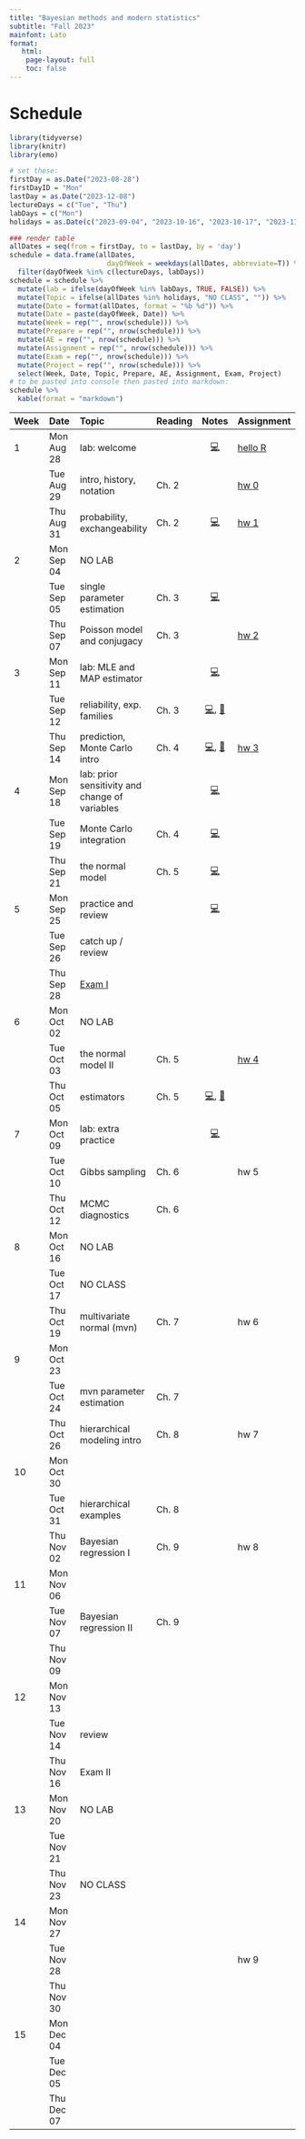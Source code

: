 ```yaml
---
title: "Bayesian methods and modern statistics"
subtitle: "Fall 2023"
mainfont: Lato
format: 
   html: 
    page-layout: full
    toc: false
---
```


# Schedule

```r
library(tidyverse)
library(knitr)
library(emo)
```

```r
# set these:
firstDay = as.Date("2023-08-28")
firstDayID = "Mon"
lastDay = as.Date("2023-12-08")
lectureDays = c("Tue", "Thu")
labDays = c("Mon")
holidays = as.Date(c("2023-09-04", "2023-10-16", "2023-10-17", "2023-11-22", "2023-11-23", "2023-11-24"))

### render table
allDates = seq(from = firstDay, to = lastDay, by = 'day')
schedule = data.frame(allDates,
                        dayOfWeek = weekdays(allDates, abbreviate=T)) %>%
  filter(dayOfWeek %in% c(lectureDays, labDays))
schedule = schedule %>%
  mutate(lab = ifelse(dayOfWeek %in% labDays, TRUE, FALSE)) %>%
  mutate(Topic = ifelse(allDates %in% holidays, "NO CLASS", "")) %>%
  mutate(Date = format(allDates, format = "%b %d")) %>%
  mutate(Date = paste(dayOfWeek, Date)) %>%
  mutate(Week = rep("", nrow(schedule))) %>%
  mutate(Prepare = rep("", nrow(schedule))) %>%
  mutate(AE = rep("", nrow(schedule))) %>%
  mutate(Assignment = rep("", nrow(schedule))) %>%
  mutate(Exam = rep("", nrow(schedule))) %>%
  mutate(Project = rep("", nrow(schedule))) %>%
  select(Week, Date, Topic, Prepare, AE, Assignment, Exam, Project)
# to be pasted into console then pasted into markdown:
schedule %>%
  kable(format = "markdown")
```

| Week | Date       | Topic                                          | Reading |                                 Notes                                  | Assignment                     |
|:-----------|:-----------|:---------------|------------|:----------:|:-----------|
| 1    | Mon Aug 28 | lab: welcome                                   |         |                    [💻](/slides/lab0-welcome.html)                     | [hello R](/labs/lab0.html)     |
|      | Tue Aug 29 | intro, history, notation                       | Ch. 2   |                                                                        | [hw 0](/hw/hw00.html)          |
|      | Thu Aug 31 | probability, exchangeability                   | Ch. 2   |                     [💻](/notes/lec01-probability.html)                      | [hw 1](/hw/hw01.html)          |
| 2    | Mon Sep 04 | NO LAB                                       |         |                                                                        |                                |
|      | Tue Sep 05 | single parameter estimation                    | Ch. 3   |                     [💻](/notes/lec02-estimation.html)                      |                                |
|      | Thu Sep 07 | Poisson model and conjugacy                    | Ch. 3   |                                                                        | [hw 2](/hw/hw02.html)          |
| 3    | Mon Sep 11 | lab: MLE and MAP estimator                     |         |                        [💻](/slides/lab1.html)                         |                                |
|      | Tue Sep 12 | reliability, exp. families                     | Ch. 3   | [💻](/notes/lec03-reliability.html), [📝](/notes/ReliabilityExpFamilies.pdf) |                                |
|      | Thu Sep 14 | prediction, Monte Carlo intro                  | Ch. 4   |   [💻](/notes/lec04-prediction.html), [📝](/notes/predictionOffline.pdf)    | [hw 3](/hw/hw03.html)          |
| 4    | Mon Sep 18 | lab: prior sensitivity and change of variables |         |                        [💻](/slides/lab2.html)                         |                                |
|      | Tue Sep 19 | Monte Carlo integration                        | Ch. 4   |                      [💻](/notes/lec05-MonteCarlo.html)                      |                                |
|      | Thu Sep 21 | the normal model                               | Ch. 5   |                     [💻](/notes/lec06-normalModel.html)                     |                                |
| 5    | Mon Sep 25 | practice and review                            |         |                               [💻](/slides/lab3-review.html)                                      |  |
|      | Tue Sep 26 | catch up / review                              |         |                                                                        |                                |
|      | Thu Sep 28 | [Exam I](/notes/exam-notes.html)                                         |         |                                                                        |                                |
| 6    | Mon Oct 02 | NO LAB                                                |         |                                                                        |                                |
|      | Tue Oct 03 | the normal model II                            | Ch. 5   |                                                                        | [hw 4](/hw/hw04.html)                            |
|      | Thu Oct 05 | estimators                                 | Ch. 5   |                          [💻](/notes/lec07-estimators.html), [📝](/notes/estimator-notes.pdf)                                              |                                |
| 7    | Mon Oct 09 | lab: extra practice                                               |        |       [💻](/slides/lab4.html)                                                                  |                                |
|      | Tue Oct 10 | Gibbs sampling                                | Ch. 6   |                                                                        | hw 5                           |
|      | Thu Oct 12 | MCMC diagnostics                    | Ch. 6   |                                                                        |                                |
| 8    | Mon Oct 16 | NO LAB                                       |         |                                                                        |                                |
|      | Tue Oct 17 | NO CLASS                                       |         |                                                                        |                                |
|      | Thu Oct 19 | multivariate normal (mvn)                       | Ch. 7   |                                                                        | hw 6                           |
| 9    | Mon Oct 23 |                                                |         |                                                                        |                                |
|      | Tue Oct 24 | mvn parameter estimation                   | Ch. 7   |                                                                        |                                |
|      | Thu Oct 26 | hierarchical modeling intro                           | Ch. 8   |                                                                        | hw 7                           |
| 10   | Mon Oct 30 |                                                |         |                                                                        |                                |
|      | Tue Oct 31 | hierarchical examples                           | Ch. 8   |                                                                        |                                |
|      | Thu Nov 02 | Bayesian regression I                          | Ch. 9   |                                                                        | hw 8                           |
| 11   | Mon Nov 06 |                                                |         |                                                                        |                                |
|      | Tue Nov 07 | Bayesian regression II                                | Ch. 9   |                                                                        |                                |
|      | Thu Nov 09 |                                                |         |                                                                        |                                |
| 12   | Mon Nov 13 |                                                |         |                                                                        |                                |
|      | Tue Nov 14 | review                             |         |                                                                        |                                |
|      | Thu Nov 16 | Exam II                                        |         |                                                                        |                                |
| 13   | Mon Nov 20 | NO LAB                                                |         |                                                                        |                                |
|      | Tue Nov 21 |                                                |         |                                                                        |                                |
|      | Thu Nov 23 | NO CLASS                                       |         |                                                                        |                                |
| 14   | Mon Nov 27 |                                                |         |                                                                        |                                |
|      | Tue Nov 28 |                                                |         |                                                                        | hw 9                           |
|      | Thu Nov 30 |                                                |         |                                                                        |                                |
| 15   | Mon Dec 04 |                                                |         |                                                                        |                                |
|      | Tue Dec 05 |                                                |         |                                                                        |                                |
|      | Thu Dec 07 |                                                |         |                                                                        |                                |

<!-- | Week | Date       | Topic                                  |              Notes              | Lab                      | Exam                                  | Project | -->

<!-- |:----------|:----------|:----------|:---------:|:----------|:----------|:----------| -->

<!-- | 0    | Fri Jan 13 | welcome                                |  [💻](/slides/01-welcome.html)  |                          |                                       |         | -->

<!-- | 1    | Tue Jan 17 | git                                    | [💻](/slides/lab0-welcome.html) | [lab 0](/labs/lab0.html) |                                       |         | -->

<!-- |      | Wed Jan 18 | control flow, loops and functions      |    [💻](/slides/lec02.html)     |                          |                                       |         | -->

<!-- |      | Fri Jan 20 | NAs, lists, NULL and attributes        |    [💻](/slides/lec03.html)     |                          |                                       |         | -->

<!-- | 2    | Tue Jan 24 | if it's a function, fix it             |                                 | [lab 1](/labs/lab1.html) |                                       |         | -->

<!-- |      | Wed Jan 25 | object oriented programming            |    [💻](/slides/lec04.html)     |                          |                                       |         | -->

<!-- |      | Fri Jan 27 | tidy data and dplyr                    |    [💻](/slides/lec05.html)     |                          |                                       |         | -->

<!-- | 3    | Tue Jan 31 | computational masonry                  |                                 | [lab 2](/labs/lab2.html) |                                       |         | -->

<!-- |      | Wed Feb 01 | subsetting                             |    [💻](/slides/lec06.html)     |                          |                                       |         | -->

<!-- |      | Fri Feb 03 | ggplot2                                |    [💻](/slides/lec07.html)     |                          |                                       |         | -->

<!-- | 4    | Tue Feb 07 | dream of plots                         |                                 | [lab 3](/labs/lab3.html) |                                       |         | -->

<!-- |      | Wed Feb 08 | functional programming and purrr       |    [💻](/slides/lec08.html)     |                          |                                       |         | -->

<!-- |      | Fri Feb 10 | regular expressions                    |    [💻](/slides/lec09.html)     |                          |                                       |         | -->

<!-- | 5    | Tue Feb 14 | wrangling the written word             |                                 | [lab 4](/labs/lab4.html) |                                       |         | -->

<!-- |      | Wed Feb 15 | catch-up                               |                                 |                          |                                       |         | -->

<!-- |      | Fri Feb 17 | review / questions / exam              |                                 |                          | [exam 1 release](/exams/exam01.html) |         | -->

<!-- | 6    | Tue Feb 21 | no lab: exam 1                         |                                 |                |   exam 1 due                                    |         | -->

<!-- |      | Wed Feb 22 | complexity and parallelization |  [💻](/slides/lec10.html)                                |                          |                                       |         | -->

<!-- |      | Fri Feb 24 | intro to optimization          |  [💻](/slides/lec11.html)                                |                          |                                       |         | -->

<!-- | 7    | Tue Feb 28 | where's zero?                                       |                                 | [lab 5](/labs/lab5.html)                         |                                       |         | -->

<!-- |      | Wed Mar 01 | Newton-Raphson                  |[💻](/slides/lec12.html)                                  |                          |                                       |         | -->

<!-- |      | Fri Mar 03 | Newton-Raphson examples           |                                 |                          |                                       |         | -->

<!-- | 8    | Tue Mar 07 |  continue lab                                      |                                 |                          |                                       |         | -->

<!-- |      | Wed Mar 08 | MM principles   |   [💻](/slides/lec13.html)                              |                          |                                       |         | -->

<!-- |      | Fri Mar 10 | MM example                        |   [💻](/slides/lec14.html)                              |                          |                                       |         | -->

<!-- | 9    | Tue Mar 14 | NO CLASS: Spring break                 |                                 |                          |                                       |         | -->

<!-- |      | Wed Mar 15 | NO CLASS: Spring break                 |                                 |                          |                                       |         | -->

<!-- |      | Fri Mar 17 | NO CLASS: Spring break                 |                                 |                          |                                       |         | -->

<!-- | 10   | Tue Mar 21 | ascend the likelihood                                      |                                 | [lab 6](/labs/lab6.html)                          |                                       |         | -->

<!-- |      | Wed Mar 22 | EM algorithm                      | [💻](/slides/lec15.html)                                 |                          |                                       |         | -->

<!-- |      | Fri Mar 24 | Monte Carlo integration                          |  [💻](/slides/lec16.html)                                |                          |                                       |         | -->

<!-- | 11   | Tue Mar 28 | continue lab                                       |                                 |                          |                                       |         | -->

<!-- |      | Wed Mar 29 | importance sampling                                 | [💻](/slides/lec17.html)                                 |                          |                                       |         | -->

<!-- |      | Fri Mar 31 | review / questions / exam                          |                                 |                          |   [exam 2 release](/exams/exam02.html)                                     |          | -->

<!-- | 12   | Tue Apr 04 |  no lab: exam 2                                       |                               |                          |  exam 2 due                                     |         | -->

<!-- |      | Wed Apr 05 |  shiny I                 |  [💻](/slides/lec18.html)                                |                          |                                       |         | -->

<!-- |      | Fri Apr 07 | shiny II              |                                 |                          |                                       |         | -->

<!-- | 13   | Tue Apr 11 | shiny dashboard                                  |                                 |               [on GitHub](https://github.com/orgs/sta323-sp23/repositories)         |                                  |         | -->

<!-- |      | Wed Apr 12 | SQL                 |                                 |                          |                                       |         | -->

<!-- |      | Fri Apr 14 | project tips                          |                                 |                          |                                       |         | -->

<!-- | 14   | Tue Apr 18 | project workday                                     |                                 |                          |                                       |         | -->

<!-- |      | Wed Apr 19 | APIs                                   |   [💻](/slides/lec20.html)                               |                          |                                       |         | -->

<!-- |      | Fri Apr 21 | covariance & PCA                                    | [💻](/slides/lec21.html)                                |                          |                                       |         | -->

<!-- | 15   | Tue Apr 25 | project presentations              |                                 |                          |                                       |         | -->

<!-- |      | Wed Apr 26 | special topic: cryptanalysis                         |  [💻](/slides/lec22.html)                               |                          |                                       |         | -->
